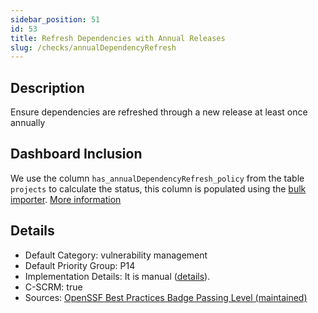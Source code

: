 ```yaml
---
sidebar_position: 51
id: 53
title: Refresh Dependencies with Annual Releases
slug: /checks/annualDependencyRefresh
---
```


<!-- BANNER:START -->

<!-- BANNER:END -->

<!-- DESCRIPTION:START -->
## Description
Ensure dependencies are refreshed through a new release at least once annually
<!-- DESCRIPTION:END -->

## Dashboard Inclusion

We use the column `has_annualDependencyRefresh_policy` from the table `projects` to calculate the status, this column is populated using the [bulk importer](/docs/visionBoard/importers#bulk-importer). [More information](https://github.com/OpenPathfinder/visionBoard/issues/112)

<!-- DETAILS:START -->
## Details
- Default Category: vulnerability management
- Default Priority Group: P14
- Implementation Details: It is manual ([details](https://github.com/OpenPathfinder/visionBoard/issues/112)).
- C-SCRM: true
- Sources: [OpenSSF Best Practices Badge Passing Level (maintained)](https://www.bestpractices.dev/en/criteria?details=true&rationale=true#0.maintained)

<!-- DETAILS:END -->
